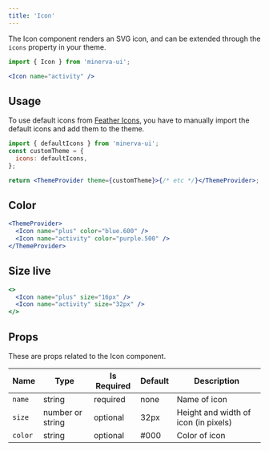 ```yaml
---
title: 'Icon'
---
```


The Icon component renders an SVG icon, and can be extended through the `icons` property in your theme.

```js
import { Icon } from 'minerva-ui';
```

```jsx live
<Icon name="activity" />
```

## Usage

To use default icons from [Feather Icons](https://feathericons.com/), you have to manually import the default icons and add them to the theme.

```jsx
import { defaultIcons } from 'minerva-ui';
const customTheme = {
  icons: defaultIcons,
};

return <ThemeProvider theme={customTheme}>{/* etc */}</ThemeProvider>;
```

## Color

```jsx live
<ThemeProvider>
  <Icon name="plus" color="blue.600" />
  <Icon name="activity" color="purple.500" />
</ThemeProvider>
```

## Size live

```jsx
<>
  <Icon name="plus" size="16px" />
  <Icon name="activity" size="32px" />
</>
```

## Props

These are props related to the Icon component.

| Name    | Type             | Is Required | Default | Description                          |
| ------- | ---------------- | ----------- | ------- | ------------------------------------ |
| `name`  | string           | required    | none    | Name of icon                         |
| `size`  | number or string | optional    | 32px    | Height and width of icon (in pixels) |
| `color` | string           | optional    | #000    | Color of icon                        |
